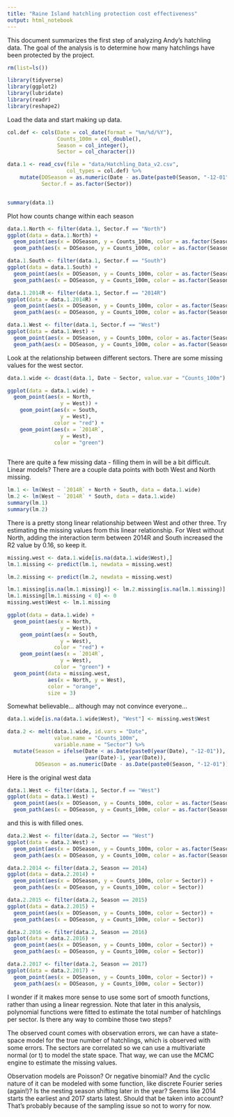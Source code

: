 ```yaml
---
title: "Raine Island hatchling protection cost effectiveness"
output: html_notebook
---
```


This document summarizes the first step of analyzing Andy's hatchling data. The goal of the analysis is to determine how many hatchlings have been protected by the project. 

```r
rm(list=ls())

library(tidyverse)
library(ggplot2)
library(lubridate)
library(readr)
library(reshape2)

```

Load the data and start making up data.

```r
col.def <- cols(Date = col_date(format = "%m/%d/%Y"),
                Counts_100m = col_double(),
                Season = col_integer(),
                Sector = col_character())

data.1 <- read_csv(file = "data/Hatchling_Data_v2.csv",
                   col_types = col.def) %>%
    mutate(DOSeason = as.numeric(Date - as.Date(paste0(Season, "-12-01"))),
           Sector.f = as.factor(Sector))


summary(data.1)
```

Plot how counts change within each season
```r
data.1.North <- filter(data.1, Sector.f == "North")
ggplot(data = data.1.North) + 
  geom_point(aes(x = DOSeason, y = Counts_100m, color = as.factor(Season))) + 
  geom_path(aes(x = DOSeason, y = Counts_100m, color = as.factor(Season)))
```

```r
data.1.South <- filter(data.1, Sector.f == "South")
ggplot(data = data.1.South) + 
  geom_point(aes(x = DOSeason, y = Counts_100m, color = as.factor(Season))) + 
  geom_path(aes(x = DOSeason, y = Counts_100m, color = as.factor(Season)))
```


```r
data.1.2014R <- filter(data.1, Sector.f == "2014R")
ggplot(data = data.1.2014R) + 
  geom_point(aes(x = DOSeason, y = Counts_100m, color = as.factor(Season))) + 
  geom_path(aes(x = DOSeason, y = Counts_100m, color = as.factor(Season)))
```

```r
data.1.West <- filter(data.1, Sector.f == "West")
ggplot(data = data.1.West) + 
  geom_point(aes(x = DOSeason, y = Counts_100m, color = as.factor(Season))) + 
  geom_path(aes(x = DOSeason, y = Counts_100m, color = as.factor(Season)))
```


Look at the relationship between different sectors. There are some missing values for the west sector. 

```r
data.1.wide <- dcast(data.1, Date ~ Sector, value.var = "Counts_100m") 

ggplot(data = data.1.wide) +
  geom_point(aes(x = North, 
                 y = West)) +
    geom_point(aes(x = South, 
                 y = West),
               color = "red") +
    geom_point(aes(x = `2014R`, 
                 y = West),
               color = "green")
  

```

There are quite a few missing data - filling them in will be a bit difficult.  Linear models? There are a couple data points with both West and North missing. 

```r
lm.1 <- lm(West ~ `2014R` + North + South, data = data.1.wide)
lm.2 <- lm(West ~ `2014R` * South, data = data.1.wide)
summary(lm.1)
summary(lm.2)
```

There is a pretty stong linear relationship between West and other three.  Try estimating the missing values from this linear relationship. For West without North, adding the interaction term between 2014R and South increased the R2 value by 0.16, so keep it.

```r
missing.west <- data.1.wide[is.na(data.1.wide$West),]
lm.1.missing <- predict(lm.1, newdata = missing.west)

lm.2.missing <- predict(lm.2, newdata = missing.west)

lm.1.missing[is.na(lm.1.missing)] <- lm.2.missing[is.na(lm.1.missing)]
lm.1.missing[lm.1.missing < 0] <- 0
missing.west$West <- lm.1.missing

ggplot(data = data.1.wide) +
  geom_point(aes(x = North, 
                 y = West)) +
    geom_point(aes(x = South, 
                 y = West),
               color = "red") +
    geom_point(aes(x = `2014R`, 
                 y = West),
               color = "green") + 
  geom_point(data = missing.west,
             aes(x = North, y = West),
             color = "orange",
             size = 3)

```

Somewhat believable... although may not convince everyone... 

```r
data.1.wide[is.na(data.1.wide$West), "West"] <- missing.west$West

data.2 <- melt(data.1.wide, id.vars = "Date", 
               value.name = "Counts_100m",
               variable.name = "Sector") %>%
  mutate(Season = ifelse(Date < as.Date(paste0(year(Date), "-12-01")),
                         year(Date)-1, year(Date)),
         DOSeason = as.numeric(Date - as.Date(paste0(Season, "-12-01"))))

```

Here is the original west data

```r
data.1.West <- filter(data.1, Sector.f == "West")
ggplot(data = data.1.West) + 
  geom_point(aes(x = DOSeason, y = Counts_100m, color = as.factor(Season))) + 
  geom_path(aes(x = DOSeason, y = Counts_100m, color = as.factor(Season)))
```

and this is with filled ones.

```r
data.2.West <- filter(data.2, Sector == "West")
ggplot(data = data.2.West) + 
  geom_point(aes(x = DOSeason, y = Counts_100m, color = as.factor(Season))) + 
  geom_path(aes(x = DOSeason, y = Counts_100m, color = as.factor(Season)))
```

```r
data.2.2014 <- filter(data.2, Season == 2014)
ggplot(data = data.2.2014) + 
  geom_point(aes(x = DOSeason, y = Counts_100m, color = Sector)) + 
  geom_path(aes(x = DOSeason, y = Counts_100m, color = Sector))
```

```r
data.2.2015 <- filter(data.2, Season == 2015)
ggplot(data = data.2.2015) + 
  geom_point(aes(x = DOSeason, y = Counts_100m, color = Sector)) + 
  geom_path(aes(x = DOSeason, y = Counts_100m, color = Sector))
```


```r
data.2.2016 <- filter(data.2, Season == 2016)
ggplot(data = data.2.2016) + 
  geom_point(aes(x = DOSeason, y = Counts_100m, color = Sector)) + 
  geom_path(aes(x = DOSeason, y = Counts_100m, color = Sector))
```

```r
data.2.2017 <- filter(data.2, Season == 2017)
ggplot(data = data.2.2017) + 
  geom_point(aes(x = DOSeason, y = Counts_100m, color = Sector)) + 
  geom_path(aes(x = DOSeason, y = Counts_100m, color = Sector))
```


I wonder if it makes more sense to use some sort of smooth functions, rather than using a linear regression. Note that later in this analysis, polynomial functions were fitted to estimate the total number of hatchlings per sector. Is there any way to combine those two steps?  

The observed count comes with observation errors, we can have a state-space model for the true number of hatchlings, which is observed with some errors. The sectors are correlated so we can use a multivariate normal (or t) to model the state space. That way, we can use the MCMC engine to estimate the missing values. 

Observation models are Poisson? Or negative binomial?  And the cyclic nature of it can be modeled with some function, like discrete Fourier series (again!)? Is the nesting season shifting later in the year? Seems like 2014 starts the earliest and 2017 starts latest. Should that be taken into account? That's probably because of the sampling issue so not to worry for now. 






